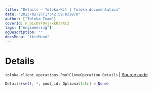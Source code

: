 ```yaml
---
title: "Details — Toloka-Kit | Toloka documentation"
date: "2023-02-27T17:42:59.833878"
author: ["Toloka Team"]
coverId: F_bIcOYF9yjrxkPZrXc3
tags: ["engineering"]
ogDescription: ""
docsMenu: "tkitMenu"
---
```


# Details
`toloka.client.operations.PoolCloneOperation.Details` | [Source code](https://github.com/Toloka/toloka-kit/blob/v1.1.4/src/client/operations.py#L166)

```python
Details(self, *, pool_id: Optional[str] = None)
```